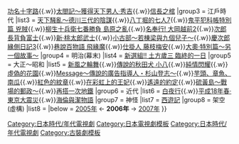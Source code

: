{{Navbox
|name = 2006年日本時代電視劇
|title = [[日本劇集列表 (2006年)|2006年日本時代電視劇]]
|state = collapsed
|group1 = 平安時代
|list1 = 
|group2 = 戰國時代
|list2 = [[戰國自衛隊|戰國自衛隊·關原之戰]]{{.w}}[[功名十字路 (大河劇)|功名十字路]]{{.w}}[[太閤記〜獲得天下男人·秀吉]]{{.w}}[[信長之棺]]
|group3 = 江戶時代
|list3 = [[天下騒亂〜德川三代的陰謀]]{{.w}}[[八丁堀的七人|八丁堀的七人7]]{{.w}}[[鬼平犯科帳特別篇 兇賊]]{{.w}}[[柳生十兵衛七番勝負 島原之亂]]{{.w}}[[名奉行! 大岡越前|名奉行! 大岡越前2]]{{.w}}[[次郎長背負富士]]{{.w}}[[新·桃太郎武士]]{{.w}}[[小古部～若棟梁與九個兒子～]]{{.w}}[[慶次郎緣側日記|慶次郎緣側日記3]]{{.w}}[[巷說百物語|巷說百物語 飛緣魔]]{{.w}}[[仕掛人 藤枝梅安]]{{.w}}[[大奧 (富士電視劇)|大奧·特別篇～另一個故事～]]
|group4 = 明治(幕末)
|list4 = [[新選組!! 土方歲三 臨終的一日]]
|group5 = 大正～昭和
|list5 = [[風之輪舞|新風之輪舞]]{{.w}}[[傳說的秋田犬 小八]]{{.w}}[[純情閃耀]]{{.w}}[[虛偽的花園]]{{.w}}[[Message〜傳說的廣告指導人・杉山登志〜]]{{.w}}[[芋頭、章魚、南瓜]]{{.w}}[[紅色的紋章]]{{.w}}[[在彩虹上的王妃]]{{.w}}[[遙遠的約定]]{{.w}}[[硫黃島〜戰場的郵政〜]]{{.w}}[[再搭一次地鐵]]
|group6 = 近代
|list6 = [[白夜行]]{{.w}}[[平成18年春·東京大震災]]{{.w}}[[海倫與潔物語]]
|group7 = 神怪
|list7 = [[西遊記 (2006年電視劇)|西遊記]]
|group8 = 架空(虛構)
|list8 = 
|below = [[Template:2005年日本時代電視劇|2005年]] ← '''2006年''' → [[Template:2007年日本時代電視劇|2007年]]
}}<includeonly>[[Category:日本時代/年代電視劇]]</includeonly><noinclude>[[Category:日本電視劇模板]][[Category:日本時代/年代電視劇]][[Category:古裝劇模板]]</noinclude>